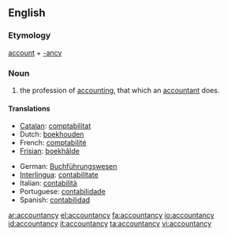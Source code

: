 ==English==

===Etymology===
[[account]] + [[-ancy]]

===Noun===
{{wikipedia}}
{{en-noun|-}}

# {{UK}} the profession of [[accounting]], that which an [[accountant]] does.

====Translations====
{{top}}
*[[Catalan]]: [[comptabilitat]] {{f}}
*Dutch: [[boekhouden]] {{n}}
*French: [[comptabilité]] {{f}}
*[[Frisian]]: [[boekhâlde]] {{n}}
{{mid}}
*German: [[Buchführungswesen]]
*[[Interlingua]]: [[contabilitate]]
*Italian: [[contabilità]] {{f}}
*Portuguese: [[contabilidade]] {{f}}
*Spanish: [[contabilidad]] {{f}}
{{bottom}}

[[ar:accountancy]]
[[el:accountancy]]
[[fa:accountancy]]
[[io:accountancy]]
[[id:accountancy]]
[[it:accountancy]]
[[ta:accountancy]]
[[vi:accountancy]]